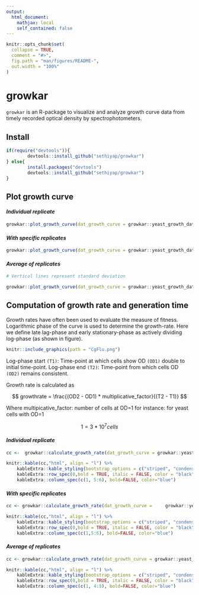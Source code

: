```yaml
---
output:
  html_document:
    mathjax: local
    self_contained: false
---
```


```r
knitr::opts_chunk$set(
  collapse = TRUE,
  comment = "#>",
  fig.path = "man/figures/README-",
  out.width = "100%"
)
```

# growkar

`growkar` is an R-package to visualize and analyze growth curve data from timely 
recorded optical density by spectrophotometers.

## Install

```r
if(require("devtools")){
        devtools::install_github("sethiyap/growkar")
} else{
        install.packages("devtools")
        devtools::install_github("sethiyap/growkar")
}
```

## Plot growth curve

#### *Individual replicate*
```r
growkar::plot_growth_curve(dat_growth_curve = growkar::yeast_growth_data)
```

#### *With specific replicates*
```r
growkar::plot_growth_curve(dat_growth_curve = growkar::yeast_growth_data, average_replicates = FALSE, select_replicates = c("R1", "R2"))
```

#### *Average of replicates*
```r
# Vertical lines represent standard deviation

growkar::plot_growth_curve(dat_growth_curve = growkar::yeast_growth_data, average_replicates = TRUE)

```

## Computation of growth rate and generation time

Growth rates have often been used to evaluate the measure of fitness. Logarithmic phase of the curve is used to determine the growth-rate. Here we define late lag-phase and early stationary-phase as actively dividing log-phase  (as shown in figure). 

```r
knitr::include_graphics(path = "CgFlu.png")

```

Log-phase start `(T1)`: Time-point at which cells show OD `(OD1)` double to initial time-point.
Log-phase end `(T2)`: Time-point from which cells OD `(OD2)` remains consistent.

Growth rate is calculated as

$$
  growthrate = \frac{(OD2 - OD1) * multiplicative_factor}{(T2  - T1)}
$$ 

Where multipicative_factor: number of cells at OD=1
    for instance: for yeast cells with OD=1
    
$$
  {1 = 3*10^7 cells}
$$ 

#### *Individual replicate*
```r

cc <-  growkar::calculate_growth_rate(dat_growth_curve = growkar::yeast_growth_data)

knitr::kable(cc,"html", align = "l") %>%
    kableExtra::kable_styling(bootstrap_options = c("striped", "condensed", "responsive"), full_width = F,font_size =14,  stripe_color = "aquamarine3") %>%
    kableExtra::row_spec(0,bold = TRUE, italic = FALSE, color = "black") %>%
    kableExtra::column_spec(c(1, 5:6), bold=FALSE, color="blue")
```

#### *With specific replicates*
```r

cc <- growkar::calculate_growth_rate(dat_growth_curve =     growkar::yeast_growth_data, average_replicates = FALSE, select_replicates = c("R1", "R2"))

knitr::kable(cc,"html", align = "l") %>%
    kableExtra::kable_styling(bootstrap_options = c("striped", "condensed", "responsive"), full_width = F,font_size =14,  stripe_color = "aquamarine3") %>%
    kableExtra::row_spec(0,bold = TRUE, italic = FALSE, color = "black") %>%
    kableExtra::column_spec(c(1,5:6), bold=FALSE, color="blue")
```

#### *Average of replicates*
```r

cc <- growkar::calculate_growth_rate(dat_growth_curve = growkar::yeast_growth_data, average_replicates = TRUE)

knitr::kable(cc,"html", align = "l") %>%
    kableExtra::kable_styling(bootstrap_options = c("striped", "condensed", "responsive"), full_width = F,font_size =14,  stripe_color = "aquamarine3") %>%
    kableExtra::row_spec(0,bold = TRUE, italic = FALSE, color = "black") %>%
    kableExtra::column_spec(c(1, 4:5), bold=FALSE, color="blue")
```



